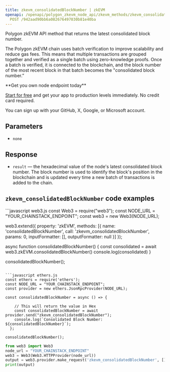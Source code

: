 ---
title: zkevm_consolidatedBlockNumber | zkEVM
openapi: /openapi/polygon_zkevm_node_api/zkevm_methods/zkevm_consolidatedBlockNumber.json
  POST /942aad90bb6a082676497030b81e40ba
---

Polygon zkEVM API method that returns the latest consolidated block number.

The Polygon zkEVM chain uses batch verification to improve scalability and reduce gas fees. This means that multiple transactions are grouped together and verified as a single batch using zero-knowledge proofs. Once a batch is verified, it is connected to the blockchain, and the block number of the most recent block in that batch becomes the "consolidated block number.”

<Check>
**Get you own node endpoint today**

[Start for free](https://console.chainstack.com/) and get your app to production levels immediately. No credit card required.

You can sign up with your GitHub, X, Google, or Microsoft account.
</Check>


## Parameters

* `none`

## Response

* `result` — the hexadecimal value of the node's latest consolidated block number. The block number is used to identify the block's position in the blockchain and is updated every time a new batch of transactions is added to the chain.

## `zkevm_consolidatedBlockNumber` code examples

<CodeGroup>
```javascript web3.js
const Web3 = require("web3");
const NODE_URL = "YOUR_CHAINSTACK_ENDPOINT";
const web3 = new Web3(NODE_URL);

web3.extend({
    property: 'zkEVM',
    methods: [{
      name: 'consolidatedBlockNumber',
      call: 'zkevm_consolidatedBlockNumber',
      params: 0,
      inputFormatter: [],
      outputFormatter: null
    }]
  });

async function consolidatedBlockNumber() {
  const consolidated = await web3.zkEVM.consolidatedBlockNumber()
  console.log(consolidated)
}

consolidatedBlockNumber();
```

```javascript ethers.js
const ethers = require('ethers');
const NODE_URL = "YOUR_CHAINSTACK_ENDPOINT";
const provider = new ethers.JsonRpcProvider(NODE_URL);

const consolidatedBlockNumber = async () => {

    // This will return the value in Hex
    const consolidatedBlockNumber = await provider.send("zkevm_consolidatedBlockNumber");
    console.log(`Consolidated Block Number: ${consolidatedBlockNumber}`);
  };

consolidatedBlockNumber();
```

```python web3.py
from web3 import Web3
node_url = "YOUR_CHAINSTACK_ENDPOINT"
web3 = Web3(Web3.HTTPProvider(node_url))
output = web3.provider.make_request('zkevm_consolidatedBlockNumber', [])
print(output)
```
</CodeGroup>

